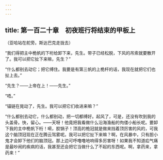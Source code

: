 ```yaml
---
---
---
```

title: 第一百二十章　初夜班行将结束的甲板上
---






（亚哈站在舵旁。斯达巴克走拢去）

“我们得把主中桅帆的下桁给卸下来，先生。带子已经松脱，下风的吊索就要散开了。我可以把它扯下来嘛，先生？”

“什么都别去动它；把它缚住。我要是有第三帆的上桅杆的话，我现在就把它们也扯上去。”

“先生？——上帝在上！——先生。”

“唔。”

“锚链在晃动了，先生。我可以把它们收进来嘛？”

“什么都别去动它，什么都别动，把一切都缚好。起风了，可是，还没有吹到我的头盖骨。快，留心。——天呀！他竟把我看做什么沿海渔船的佝偻小船长呢。要卸下我的主中桅帆下桁！嗬，胶锅子！顶高的桅冠就是做来挡着顶厉害的风的，可我这个脑顶冠现在正在腾云驾雾呢。我可以把它扯下来嘛？啊，在风暴中，只有胆小鬼才会卸下他们的脑顶冠。那上边可呼噜噜地响得多厉害呀！如果我不知道疝气痛是最吵闹的疾病的话，我甚至还会把它当做什么了不起的东西呢。啊，拿药来，拿药来！”